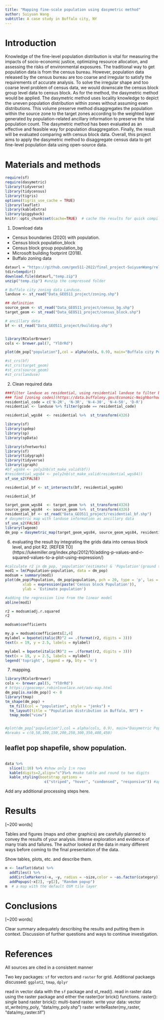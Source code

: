```yaml
---
title: "Mapping fine-scale population using dasymetric method"
author: Suiyuan Wang
subtitle: A case study in Buffalo city, NY
---
```


# Introduction

Knowledge of the fine-level population distribution is vital for measuring the impacts of socio-economic justice, optimizing resource allocation, and assessing the risks of environmental exposures. The traditional way to get population data is from the census bureau. However, population data released by the census bureau are too coarse and irregular to satisfy the requirements of accurate analysis. To solve the irregular shape and too coarse level problem of census data, we would downscale the census block group level data to census block. As for the method, the dasymetric method would be applied.  The dasymetric method uses locality knowledge to depict the uneven population distribution within zones without assuming even distributions. This volume preserve method disaggregates the population within the source zone to the target zones according to the weighted layer generated by population-related ancillary information to preserve the total population count. The dasymetric method has been evaluated as an effective and feasible way for population disaggregation. Finally, the result will be evaluated comparing with census block data. Overall, this project aims to apply the dasymetric method to disaggregate census data to get fine-level population data using open-source data.

# Materials and methods

```r
require(sf)
require(dasymetric)
library(tidyverse)
library(tidycensus)
library(tigris)
options(tigris_use_cache = TRUE)
library(leaflet)
library(kableExtra)
library(piggyback)
knitr::opts_chunk$set(cache=TRUE)  # cache the results for quick compiling
```

1. Download data 
* Census boundaries (2020) with population. 
 * Census block population_block
 * Census block group population_bg
* Microsoft building footprint (2018).
* Buffalo zoning data
```r
dataurl = "https://github.com/geo511-2022/final_project-SuiyuanWang/releases/download/v1.0.0/Data_GEO511_project.zip"
tdir=tempdir()
download.file(dataurl,"temp.zip")
unzip("temp.zip") #unzip the compressed folder
```

```r
# Buffalo city zoning data Landuse.
landuse <- st_read("Data_GEO511_project/zoning.shp") 

## definition
source_geom <- st_read("Data_GEO511_project/census_bg.shp")
target_geom <- st_read("Data_GEO511_project/census_block.shp")

# ancillary data
bf <- st_read("Data_GEO511_project/building.shp")


library(RColorBrewer)
cols <- brewer.pal(7, "YlOrRd")

plot(dm_pop["population"],col = alpha(cols, 0.9), main="Buffalo city Population at Census Block Group (2020)")

#st_crs(bf)
#st_crs(target_geom)
#st_crs(source_geom)
#st_crs(landuse)
```

2. Clean required data
```r
###filter landuse as residential, using residential landuse to filter building footprint
### find [zoning codes](https://data.buffalony.gov/Economic-Neighborhood-Development/Zoning/5843-jknb) related to residential: 
residential_code = c('N-2R', 'N-3R', 'N-4-30', 'N-4-50', 'D-R')
residential <- landuse %>% filter(gcode == residential_code) 

residential_wgs84  <- residential %>%  st_transform(4326) 

library(sf)
library(spdep)
library(sp)
library(spData)

library(sfnetworks)
library(sf)
library(tidygraph)
library(tidyverse)
library(igraph)
#bf_wgs84 <- poly2nb(st_make_valid(bf))
#residential_wgs84 <- poly2nb(st_make_valid(residential_wgs84))
sf_use_s2(FALSE)

residential_bf <- st_intersects(bf, residential_wgs84)

residential_bf
```

```r
target_geom_wgs84  <- target_geom %>%  st_transform(4326) 
source_geom_wgs84  <- source_geom %>%  st_transform(4326) 
residential_bf <- st_read("Data_GEO511_project/residential_bf.shp")
# dasymetric map with landuse information as ancillary data
sf_use_s2(FALSE)
library(lwgeom)
dm_pop = dasymetric_map(target_geom_wgs84, source_geom_wgs84, residential_bf, extensive = "population")
```
6. evaluating the result by integrating the grids data into census block level, and plot R2.
[REFER TO] (https://lukemiller.org/index.php/2012/10/adding-p-values-and-r-squared-values-to-a-plot-using-expression/)
```r
#calculate r2 in dm_pop, 'population'(estimate) & 'Population'(ground truth)
mod1 = lm(Population~population, data = dm_pop)
modsum = summary(mod1)
plot(dm_pop$Population, dm_pop$population, pch = 20, type = 'p', las = 1,
		xlab = expression(paste('Census block Population')),
		ylab = 'Estimate population')

#adding the regression line from the linear model
abline(mod1)
```

```r
r2 = modsum$adj.r.squared
r2
```

```r
modsum$coefficients
```

```r
my.p = modsum$coefficients[2,4]
mylabel = bquote(italic(R)^2 == .(format(r2, digits = 3)))
text(x = 19, y = 2.5, labels = mylabel)
```

```r
mylabel = bquote(italic(R)^2 == .(format(r2, digits = 3)))
text(x = 19, y = 2.5, labels = mylabel)
legend('topright', legend = rp, bty = 'n')
```


7. mapping.
```r
library(RColorBrewer)
cols <- brewer.pal(5, "YlOrRd")
# https://geocompr.robinlovelace.net/adv-map.html
dm_pop[is.na(dm_pop)] <- 0 
library(tmap) 
tm_shape(dm_pop) +
  tm_fill(col = "population", style = "jenks") +
  tm_layout(title = "Population distribution in Buffalo, NY") +
  tmap_mode("view")


#plot(dm_pop["population"],col = alpha(cols, 0.9), main="Dasymetric Population Map based on landuse and building footprint(2020)", legend("topleft"))
#breaks = c(0,50,100,150,200,250,300,350,400,450)
```

## leaflet pop shapefile, show population.
```r

```

```r
data %>% 
  slice(1:10) %>% #show only 1:n rows
  kable(digits=2,align="c")%>% #make table and round to two digits
  kable_styling(bootstrap_options = 
                  c("striped", "hover", "condensed", "responsive")) #apply other formatting
```

Add any additional processing steps here.

# Results

[~200 words]

Tables and figures (maps and other graphics) are carefully planned to convey the results of your analysis. Intense exploration and evidence of many trials and failures. The author looked at the data in many different ways before coming to the final presentation of the data.

Show tables, plots, etc. and describe them.

```r
m <- leaflet(data) %>% 
  addTiles() %>% 
  addCircleMarkers(~x, ~y, radius = ~size,color = ~as.factor(category)) %>% 
  addPopups(~x[2], ~y[2], "Random popup")
m  # a map with the default OSM tile layer
```




# Conclusions

[~200 words]

Clear summary adequately describing the results and putting them in context. Discussion of further questions and ways to continue investigation.

# References

All sources are cited in a consistent manner





Two key packages: `sf` for vectors and `raster` for grid.
Additional packaegs discussed: `ggplot2`, `tmap`, `dplyr`

read in vector data with the `sf` package and st_read().
read in raster data using the raster package and either the raster()or brick() functions.
raster(): single band raster
brick(): multi-band raster.
write your data:
vector
st_write(my_poly, "data/my_poly.shp")
raster
writeRaster(my_raster, "data/my_raster.tif")
